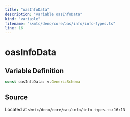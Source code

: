 ```yaml
---
title: "oasInfoData"
description: "variable oasInfoData"
kind: "variable"
filename: "skmtc/deno/core/oas/info/info-types.ts"
line: 16
---
```


# oasInfoData

## Variable Definition

```typescript
const oasInfoData: v.GenericSchema
```

## Source

Located at `skmtc/deno/core/oas/info/info-types.ts:16:13`
